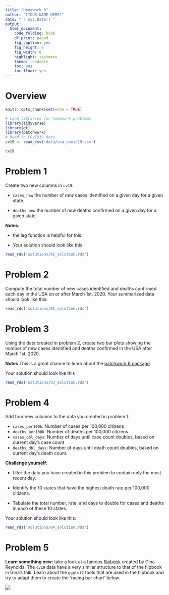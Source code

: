 ```yaml
---
title: "Homework 3"
author: "[YOUR NAME HERE]"
date: "`r Sys.Date()`"
output: 
  html_document:
    code_folding: hide
    df_print: paged
    fig_caption: yes
    fig_height: 6
    fig_width: 8
    highlight: textmate
    theme: readable
    toc: yes
    toc_float: yes
---
```


<!-- Feel free to edit theme / highlight in the YAML header above -->

# Overview

```r

knitr::opts_chunk$set(echo = TRUE)

# Load libraries for homework problems
library(tidyverse)
library(gt)
library(patchwork)
# Read in COVID19 data
cv19 <- read_csv('data/usa_covid19.csv')

cv19

```

# Problem 1

Create two new columns in `cv19`: 

- `cases_new` the number of _new_ cases identified on a given day for a given state.

- `deaths_new` the number of _new_ deaths confirmed on a given day for a given state.


__Notes__: 

- the lag function is helpful for this.

- Your solution should look like this

```r

read_rds('solutions/01_solution.rds')

```

# Problem 2

Compute the total number of new cases identified and deaths confirmed each day in the USA on or after March 1st, 2020. Your summarized data should look like this:

```r

read_rds('solutions/02_solution.rds')

```


# Problem 3

Using the data created in problem 2, create two bar plots showing the number of new cases identified and deaths confirmed in the USA after March 1st, 2020.

__Notes__ This is a great chance to learn about the [patchwork R package](https://patchwork.data-imaginist.com/). 

Your solution should look like this

```r

read_rds('solutions/03_solution.rds')

```


# Problem 4

Add four new columns to the data you created in problem 1:

- `cases_per100k`: Number of cases per 100,000 citizens 
- `deaths_per100k`: Number of deaths per 100,000 citizens
- `cases_dbl_days`: Number of days until case count doubles, based on current day's case count 
- `deaths_dbl_days`: Number of days until death count doubles, based on current day's death count. 

__Challenge yourself__: 

- filter the data you have created in this problem to contain only the most recent day. 

- Identify the 10 states that have the highest death rate per 100,000 citizens. 

- Tabulate the total number, rate, and days to double for cases and deaths in each of these 10 states. 

Your solution should look like this: 

```r

read_rds('solutions/04_solution.rds')

```


# Problem 5

__Learn something new__: take a look at a famous [flipbook](https://evamaerey.github.io/little_flipbooks_library/racing_bars/racing_barcharts.html#1) created by Gina Reynolds. The `cv19` data have a very similar structure to that of the flipbook in Gina's talk. Learn about the `ggplot2` tools that are used in the flipbook and try to adapt them to create the 'racing bar chart' below. 

![](solutions/05_solution.gif)






